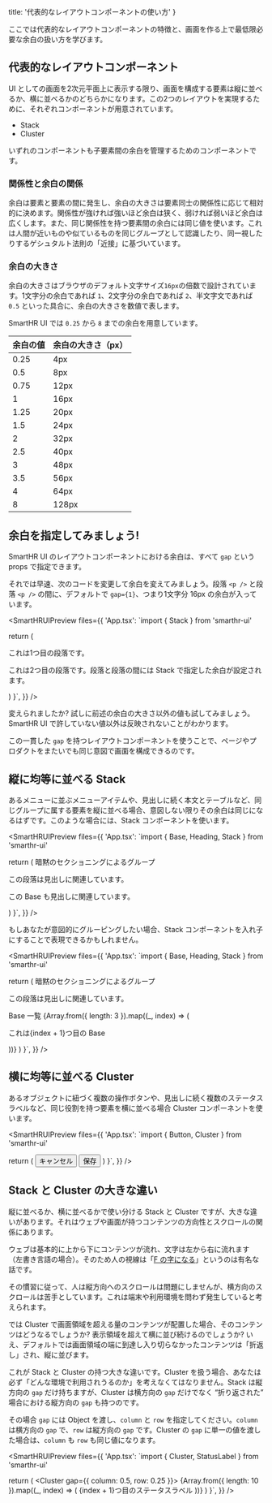  title: '代表的なレイアウトコンポーネントの使い方'
}



ここでは代表的なレイアウトコンポーネントの特徴と、画面を作る上で最低限必要な余白の扱い方を学びます。

## 代表的なレイアウトコンポーネント

UI としての画面を2次元平面上に表示する限り、画面を構成する要素は縦に並べるか、横に並べるかのどちらかになります。この2つのレイアウトを実現するために、それぞれコンポーネントが用意されています。

- Stack
- Cluster

いずれのコンポーネントも子要素間の余白を管理するためのコンポーネントです。

### 関係性と余白の関係

余白は要素と要素の間に発生し、余白の大きさは要素同士の関係性に応じて相対的に決めます。関係性が強ければ強いほど余白は狭く、弱ければ弱いほど余白は広くします。また、同じ関係性を持つ要素間の余白には同じ値を使います。これは人間が近いものや似ているものを同じグループとして認識したり、同一視したりするゲシュタルト法則の「近接」に基づいています。

### 余白の大きさ

余白の大きさはブラウザのデフォルト文字サイズ`16px`の倍数で設計されています。1文字分の余白であれば `1`、2文字分の余白であれば `2`、半文字文であれば `0.5` といった具合に、余白の大きさを数値で表します。

SmartHR UI では `0.25` から `8` までの余白を用意しています。

余白の値 | 余白の大きさ（px）
--- | ---
0.25 | 4px
0.5 | 8px
0.75 | 12px
1 | 16px
1.25 | 20px
1.5 | 24px
2 | 32px
2.5 | 40px
3 | 48px
3.5 | 56px
4 | 64px
8 | 128px

## 余白を指定してみましょう!

SmartHR UI のレイアウトコンポーネントにおける余白は、すべて `gap` という props で指定できます。

それでは早速、次のコードを変更して余白を変えてみましょう。段落 `<p />` と段落 `<p />` の間に、デフォルトで `gap={1}`、つまり1文字分 16px の余白が入っています。

<SmartHRUIPreview
  files={{
    'App.tsx': `import { Stack } from 'smarthr-ui'

  return (
    <Stack gap={1}>
      <p>これは1つ目の段落です。</p>
      <p>これは2つ目の段落です。段落と段落の間には Stack で指定した余白が設定されます。</p>
    </Stack>
  )
}`,
  }}
/>

変えられましたか? 試しに前述の余白の大きさ以外の値も試してみましょう。SmartHR UI で許していない値以外は反映されないことがわかります。

この一貫した `gap` を持つレイアウトコンポーネントを使うことで、ページやプロダクトをまたいでも同じ意図で画面を構成できるのです。

## 縦に均等に並べる Stack

あるメニューに並ぶメニューアイテムや、見出しに続く本文とテーブルなど、同じグループに属する要素を縦に並べる場合、意図しない限りその余白は同じになるはずです。このような場合には、Stack コンポーネントを使います。

<SmartHRUIPreview
  files={{
    'App.tsx': `import { Base, Heading, Stack } from 'smarthr-ui'

  return (
    <Stack gap={1}>
      <Heading>暗黙のセクショニングによるグループ</Heading>
      <p>この段落は見出しに関連しています。</p>
      <Base padding={1}>
        <p>この Base も見出しに関連しています。</p>
      </Base>
    </Stack>
  )
}`,
  }}
/>

もしあなたが意図的にグルーピングしたい場合、Stack コンポーネントを入れ子にすることで表現できるかもしれません。

<SmartHRUIPreview
  files={{
    'App.tsx': `import { Base, Heading, Stack } from 'smarthr-ui'

  return (
    <Stack gap={1.5}>
      <Stack gap={0.5}>
        <Heading>暗黙のセクショニングによるグループ</Heading>
        <p>この段落は見出しに関連しています。</p>
      </Stack>
      <Stack gap={0.5}>
        <Heading tag="h2">Base 一覧</Heading>
        {Array.from({ length: 3 }).map((_, index) => (
          <Base key={index} padding={1}>
            <p>これは{index + 1}つ目の Base</p>
          </Base>
        ))}
      </Stack>
    </Stack>
  )
}`,
  }}
/>

## 横に均等に並べる Cluster

あるオブジェクトに紐づく複数の操作ボタンや、見出しに続く複数のステータスラベルなど、同じ役割を持つ要素を横に並べる場合 Cluster コンポーネントを使います。

<SmartHRUIPreview
  files={{
    'App.tsx': `import { Button, Cluster } from 'smarthr-ui'

  return (
    <Cluster gap={0.5}>
      <Button>キャンセル</Button>
      <Button variant="primary">保存</Button>
    </Cluster>
  )
}`,
  }}
/>

## Stack と Cluster の大きな違い

縦に並べるか、横に並べるかで使い分ける Stack と Cluster ですが、大きな違いがあります。それはウェブや画面が持つコンテンツの方向性とスクロールの関係にあります。

ウェブは基本的に上から下にコンテンツが流れ、文字は左から右に流れます（左書き言語の場合）。そのため人の視線は「[F の字になる](https://www.nngroup.com/articles/f-shaped-pattern-reading-web-content-discovered/)」というのは有名な話です。

その慣習に従って、人は縦方向へのスクロールは問題にしませんが、横方向のスクロールは苦手としています。これは端末や利用環境を問わず発生していると考えられます。

では Cluster で画面領域を超える量のコンテンツが配置した場合、そのコンテンツはどうなるでしょうか? 表示領域を超えて横に並び続けるのでしょうか? いえ、デフォルトでは画面領域の端に到達し入り切らなかったコンテンツは「折返し」され、縦に並びます。

これが Stack と Cluster の持つ大きな違いです。Cluster を扱う場合、あなたは必ず「どんな環境で利用されうるのか」を考えなくてはなりません。Stack は縦方向の `gap` だけ持ちますが、Cluster は横方向の `gap` だけでなく “折り返された” 場合における縦方向の `gap` も持つのです。

その場合 `gap` には Object を渡し、`column` と `row` を指定してください。`column` は横方向の `gap` で、`row` は縦方向の `gap` です。Cluster の `gap` に単一の値を渡した場合は、`column` も `row` も同じ値になります。

<SmartHRUIPreview
  files={{
    'App.tsx': `import { Cluster, StatusLabel } from 'smarthr-ui'

  return (
    <Cluster gap={{ column: 0.5, row: 0.25 }}>
      {Array.from({ length: 10 }).map((_, index) => (
        <StatusLabel key={index} type="grey">
          {index + 1}つ目のステータスラベル
        </StatusLabel>
      ))}
    </Cluster>
  )
}`,
  }}
/>